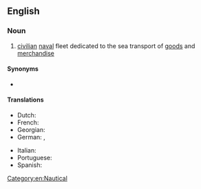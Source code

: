 ==English==

===Noun===
{{en-noun}}

# [[civilian]] [[naval]] fleet dedicated to the sea transport of [[goods]] and [[merchandise]]

====Synonyms====
* {{l|en|merchant marine}}

====Translations====
{{trans-top|civilian naval fleet}}
* Dutch: {{t|nl|handelsvloot|f|m}}
* French: {{t+|fr|marine marchande|f}}
* Georgian: {{t|ka|სავაჭრო ფლოტი}}
* German: {{t+|de|Handelsmarine|f}}, {{t+|de|Handelsflotte|f}}
{{trans-mid}}
* Italian: {{t|it|marina mercantile|f}}
* Portuguese: {{t|pt|marinha mercante|f}}
* Spanish: {{t|es|marina mercante|f}}
{{trans-bottom}}

[[Category:en:Nautical]]